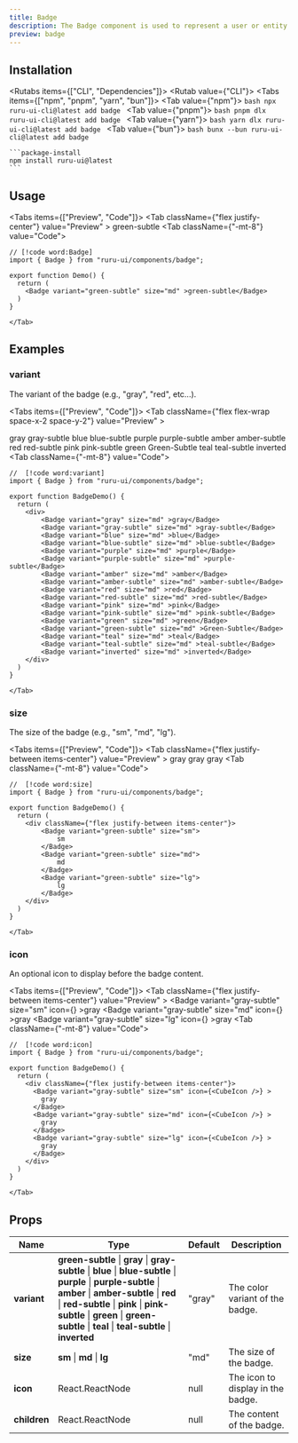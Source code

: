 ```yaml
---
title: Badge
description: The Badge component is used to represent a user or entity.
preview: badge
---
```



## Installation

<Rutabs items={["CLI", "Dependencies"]}>
  <Rutab value={"CLI"}>
    <Tabs items={["npm", "pnpm", "yarn", "bun"]}>
      <Tab value={"npm"}>
      ```bash
      npx ruru-ui-cli@latest add badge
      ```
      </Tab>
      <Tab value={"pnpm"}>
      ```bash
      pnpm dlx ruru-ui-cli@latest add badge
      ```
      </Tab>
      <Tab value={"yarn"}>
      ```bash
      yarn dlx ruru-ui-cli@latest add badge
      ```
      </Tab>
      <Tab value={"bun"}>
      ```bash
      bunx --bun ruru-ui-cli@latest add badge
      ```
    </Tab>
    </Tabs>

  </Rutab>
  <Rutab value={"Dependencies"}>

    ```package-install
    npm install ruru-ui@latest
    ```

  </Rutab>
</Rutabs>

## Usage

<Tabs items={["Preview", "Code"]}>
  <Tab className={"flex justify-center"} value="Preview" >
    <Badge variant="green-subtle" size="md" >green-subtle</Badge>
  </Tab>
  <Tab className={"-mt-8"} value="Code">
```tsx
// [!code word:Badge]
import { Badge } from "ruru-ui/components/badge";

export function Demo() {
  return (
    <Badge variant="green-subtle" size="md" >green-subtle</Badge>
  )
}
```
    </Tab>

</Tabs>

## Examples

### variant

The variant of the badge (e.g., "gray", "red", etc...).

<Tabs items={["Preview", "Code"]}>
  <Tab className={"flex flex-wrap space-x-2 space-y-2"} value="Preview" >
    <div />
    <Badge variant="gray" size="md" >gray</Badge>
    <Badge variant="gray-subtle" size="md" >gray-subtle</Badge>
    <Badge variant="blue" size="md" >blue</Badge>
    <Badge variant="blue-subtle" size="md" >blue-subtle</Badge>
    <Badge variant="purple" size="md" >purple</Badge>
    <Badge variant="purple-subtle" size="md" >purple-subtle</Badge>
    <Badge variant="amber" size="md" >amber</Badge>
    <Badge variant="amber-subtle" size="md" >amber-subtle</Badge>
    <Badge variant="red" size="md" >red</Badge>
    <Badge variant="red-subtle" size="md" >red-subtle</Badge>
    <Badge variant="pink" size="md" >pink</Badge>
    <Badge variant="pink-subtle" size="md" >pink-subtle</Badge>
    <Badge variant="green" size="md" >green</Badge>
    <Badge variant="green-subtle" size="md" >Green-Subtle</Badge>
    <Badge variant="teal" size="md" >teal</Badge>
    <Badge variant="teal-subtle" size="md" >teal-subtle</Badge>
    <Badge variant="inverted" size="md" >inverted</Badge>
  </Tab>
  <Tab className={"-mt-8"} value="Code">
```tsx
//  [!code word:variant]
import { Badge } from "ruru-ui/components/badge";

export function BadgeDemo() {
  return (
    <div>
        <Badge variant="gray" size="md" >gray</Badge>
        <Badge variant="gray-subtle" size="md" >gray-subtle</Badge>
        <Badge variant="blue" size="md" >blue</Badge>
        <Badge variant="blue-subtle" size="md" >blue-subtle</Badge>
        <Badge variant="purple" size="md" >purple</Badge>
        <Badge variant="purple-subtle" size="md" >purple-subtle</Badge>
        <Badge variant="amber" size="md" >amber</Badge>
        <Badge variant="amber-subtle" size="md" >amber-subtle</Badge>
        <Badge variant="red" size="md" >red</Badge>
        <Badge variant="red-subtle" size="md" >red-subtle</Badge>
        <Badge variant="pink" size="md" >pink</Badge>
        <Badge variant="pink-subtle" size="md" >pink-subtle</Badge>
        <Badge variant="green" size="md" >green</Badge>
        <Badge variant="green-subtle" size="md" >Green-Subtle</Badge>
        <Badge variant="teal" size="md" >teal</Badge>
        <Badge variant="teal-subtle" size="md" >teal-subtle</Badge>
        <Badge variant="inverted" size="md" >inverted</Badge>
    </div>
  )
}
```
    </Tab>

</Tabs>

### size

The size of the badge (e.g., "sm", "md", "lg").

<Tabs items={["Preview", "Code"]}>
  <Tab className={"flex justify-between items-center"} value="Preview" >
    <Badge variant="gray-subtle" size="sm" >gray</Badge>
    <Badge variant="gray-subtle" size="md" >gray</Badge>
    <Badge variant="gray-subtle" size="lg" >gray</Badge>
  </Tab>
  <Tab className={"-mt-8"} value="Code">
```tsx
//  [!code word:size]
import { Badge } from "ruru-ui/components/badge";

export function BadgeDemo() {
  return (
    <div className={"flex justify-between items-center"}>
        <Badge variant="green-subtle" size="sm">
            sm
        </Badge>
        <Badge variant="green-subtle" size="md">
            md
        </Badge>
        <Badge variant="green-subtle" size="lg">
            lg
        </Badge>
    </div>
  )
}
```
    </Tab>

</Tabs>

### icon

An optional icon to display before the badge content.

<Tabs items={["Preview", "Code"]}>
  <Tab className={"flex justify-between items-center"} value="Preview" >
    <Badge variant="gray-subtle" size="sm" icon={<CubeIcon />} >gray</Badge>
    <Badge variant="gray-subtle" size="md" icon={<CubeIcon />} >gray</Badge>
    <Badge variant="gray-subtle" size="lg" icon={<CubeIcon />} >gray</Badge>
  </Tab>
  <Tab className={"-mt-8"} value="Code">
```tsx
//  [!code word:icon]
import { Badge } from "ruru-ui/components/badge";

export function BadgeDemo() {
  return (
    <div className={"flex justify-between items-center"}>
      <Badge variant="gray-subtle" size="sm" icon={<CubeIcon />} >
        gray
      </Badge>
      <Badge variant="gray-subtle" size="md" icon={<CubeIcon />} >
        gray
      </Badge>
      <Badge variant="gray-subtle" size="lg" icon={<CubeIcon />} >
        gray
      </Badge>
    </div>
  )
}
```
    </Tab>

</Tabs>

## Props

| Name         | Type                                                                                                                                                                                                                                                                                           | Default | Description                       |
| ------------ | ---------------------------------------------------------------------------------------------------------------------------------------------------------------------------------------------------------------------------------------------------------------------------------------------- | ------- | --------------------------------- |
| **variant**  | **green-subtle** \| **gray** \| **gray-subtle** \| **blue** \| **blue-subtle** \| **purple** \| **purple-subtle** \| **amber** \| **amber-subtle** \| **red** \| **red-subtle** \| **pink** \| **pink-subtle** \| **green** \| **green-subtle** \| **teal** \| **teal-subtle** \| **inverted** | "gray"  | The color variant of the badge.   |
| **size**     | **sm** \| **md** \| **lg**                                                                                                                                                                                                                                                                     | "md"    | The size of the badge.            |
| **icon**     | React.ReactNode                                                                                                                                                                                                                                                                                | null    | The icon to display in the badge. |
| **children** | React.ReactNode                                                                                                                                                                                                                                                                                | null    | The content of the badge.         |
